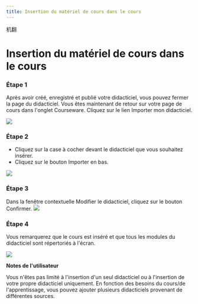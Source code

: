 ```yaml
--- 
title: Insertion du matériel de cours dans le cours 
--- 
```



机翻
# Insertion du matériel de cours dans le cours 

 ### Étape 1 

 Après avoir créé, enregistré et publié votre didacticiel, vous pouvez fermer la page du didacticiel. Vous êtes maintenant de retour sur votre page de cours dans l'onglet Courseware. 
 Cliquez sur le lien Importer mon didacticiel. 

 ![]( /Img/ulearning/teacher/prepare28.png) 

 ### Étape 2 
 - Cliquez sur la case à cocher devant le didacticiel que vous souhaitez insérer. 
 - Cliquez sur le bouton Importer en bas. 

 ![]( /Img/ulearning/teacher/prepare29.png) 

 ### Étape 3 

 Dans la fenêtre contextuelle Modifier le didacticiel, cliquez sur le bouton Confirmer. 
 ![]( /Img/ulearning/teacher/prepare30.png) 

 ### Étape 4 

 Vous remarquerez que le cours est inséré et que tous les modules du didacticiel sont répertoriés à l'écran. 
 
 ![]( /Img/ulearning/teacher/prepare31.png) 

 **Notes de l'utilisateur** 

 Vous n'êtes pas limité à l'insertion d'un seul didacticiel ou à l'insertion de votre propre didacticiel uniquement. En fonction des besoins du cours/de l'apprentissage, vous pouvez ajouter plusieurs didacticiels provenant de différentes sources.

